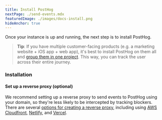 ```yaml
---
title: Install PostHog
nextPage: ./send-events.mdx
featuredImage: ./images/docs-install.png
hideAnchor: true
---
```


Once your instance is up and running, the next step is to install PostHog.

> **Tip**: If you have multiple customer-facing products (e.g. a marketing website + iOS app + web app), it's best to install PostHog on them all and [group them in one project](/manual/organizations-and-projects). This way, you can track the user across their entire journey.

<h3 class="mb-0 mt-6">Installation</h3>


<Install />

#### Set up a reverse proxy (optional)
We recommend setting up a reverse proxy to send events to PostHog using your domain, so they're less likely to be intercepted by tracking blockers. There are several [options for creating a reverse proxy](/docs/advanced/proxy), including using [AWS Cloudfront](/docs/advanced/proxy/cloudfront), [Netlify](/docs/advanced/proxy/netlify), and [Vercel](/docs/advanced/proxy/vercel). 